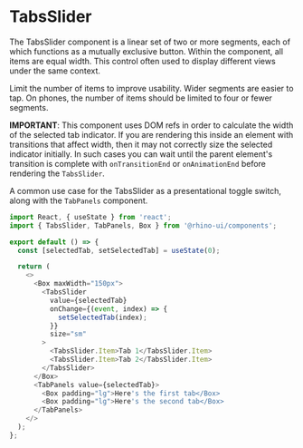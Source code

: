 
<Meta title="Components/TabsSlider/Codesandbox" />

# TabsSlider

The TabsSlider component is a linear set of two or more segments, each of which functions as a mutually exclusive button. Within the component, all items are equal width. This control often used to display different views under the same context.

Limit the number of items to improve usability. Wider segments are easier to tap. On phones, the number of items should be limited to four or fewer segments.

**IMPORTANT**: This component uses DOM refs in order to calculate the width of the selected tab indicator. If you are rendering this inside an element with transitions
that affect width, then it may not correctly size the selected indicator initially. In such cases you can wait until the parent element's
transition is complete with `onTransitionEnd` or `onAnimationEnd` before rendering the `TabsSlider`.

A common use case for the TabsSlider as a presentational toggle switch, along with the `TabPanels` component.

```js codesandbox=rhinolabs-components
import React, { useState } from 'react';
import { TabsSlider, TabPanels, Box } from '@rhino-ui/components';

export default () => {
  const [selectedTab, setSelectedTab] = useState(0);

  return (
    <>
      <Box maxWidth="150px">
        <TabsSlider
          value={selectedTab}
          onChange={(event, index) => {
            setSelectedTab(index);
          }}
          size="sm"
        >
          <TabsSlider.Item>Tab 1</TabsSlider.Item>
          <TabsSlider.Item>Tab 2</TabsSlider.Item>
        </TabsSlider>
      </Box>
      <TabPanels value={selectedTab}>
        <Box padding="lg">Here's the first tab</Box>
        <Box padding="lg">Here's the second tab</Box>
      </TabPanels>
    </>
  );
};
```
